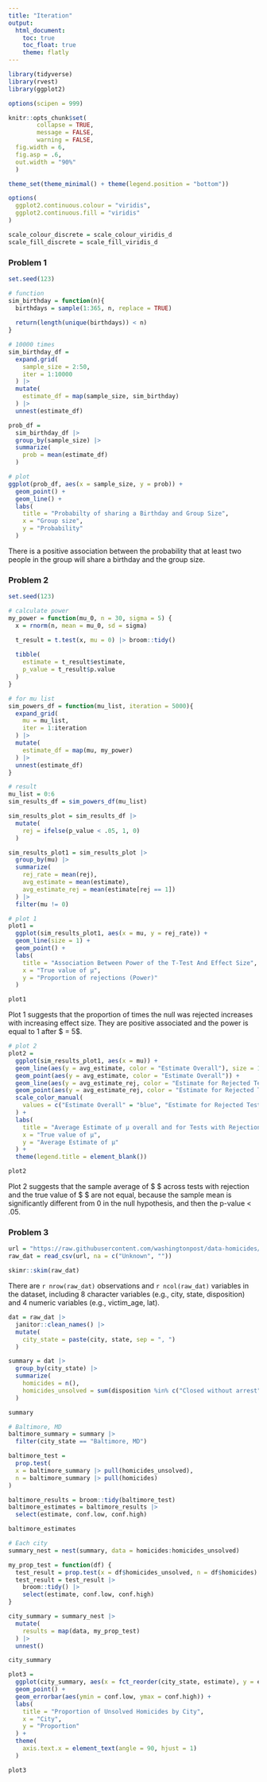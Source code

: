 ```yaml
---
title: "Iteration"
output: 
  html_document:
    toc: true
    toc_float: true
    theme: flatly
---
```


```r
library(tidyverse)
library(rvest)
library(ggplot2)

options(scipen = 999)

knitr::opts_chunk$set(
        collapse = TRUE, 
        message = FALSE, 
        warning = FALSE,
  fig.width = 6,
  fig.asp = .6,
  out.width = "90%"
  )

theme_set(theme_minimal() + theme(legend.position = "bottom"))

options(
  ggplot2.continuous.colour = "viridis",
  ggplot2.continuous.fill = "viridis"
)

scale_colour_discrete = scale_colour_viridis_d
scale_fill_discrete = scale_fill_viridis_d
```

### Problem 1

```r
set.seed(123)

# function
sim_birthday = function(n){
  birthdays = sample(1:365, n, replace = TRUE)
  
  return(length(unique(birthdays)) < n)
}

# 10000 times
sim_birthday_df = 
  expand.grid(
    sample_size = 2:50,
    iter = 1:10000
  ) |> 
  mutate(
    estimate_df = map(sample_size, sim_birthday)
  ) |> 
  unnest(estimate_df)

prob_df = 
  sim_birthday_df |> 
  group_by(sample_size) |> 
  summarize(
    prob = mean(estimate_df)
  )

# plot
ggplot(prob_df, aes(x = sample_size, y = prob)) +
  geom_point() +
  geom_line() +
  labs(
    title = "Probabilty of sharing a Birthday and Group Size",
    x = "Group size",
    y = "Probability"
  )
```

There is a positive association between the probability that at least two people in the group will share a birthday and the group size.

### Problem 2

```r
set.seed(123)

# calculate power
my_power = function(mu_0, n = 30, sigma = 5) {
  x = rnorm(n, mean = mu_0, sd = sigma)

  t_result = t.test(x, mu = 0) |> broom::tidy()
  
  tibble(
    estimate = t_result$estimate,
    p_value = t_result$p.value
  )
}

# for mu list
sim_powers_df = function(mu_list, iteration = 5000){
  expand_grid(
    mu = mu_list,
    iter = 1:iteration
  ) |> 
  mutate(
    estimate_df = map(mu, my_power)
  ) |> 
  unnest(estimate_df)
}

# result
mu_list = 0:6
sim_results_df = sim_powers_df(mu_list)

sim_results_plot = sim_results_df |> 
  mutate(
    rej = ifelse(p_value < .05, 1, 0)
  )
```

```r
sim_results_plot1 = sim_results_plot |> 
  group_by(mu) |> 
  summarize(
    rej_rate = mean(rej),
    avg_estimate = mean(estimate),
    avg_estimate_rej = mean(estimate[rej == 1])
  ) |> 
  filter(mu != 0)

# plot 1
plot1 = 
  ggplot(sim_results_plot1, aes(x = mu, y = rej_rate)) +
  geom_line(size = 1) +
  geom_point() +
  labs(
    title = "Association Between Power of the T-Test And Effect Size",
    x = "True value of μ",
    y = "Proportion of rejections (Power)"
  )

plot1
```

Plot 1 suggests that the proportion of times the null was rejected increases with increasing effect size. They are positive associated and the power is equal to 1 after $ \mu = 5$.

```r
# plot 2
plot2 = 
  ggplot(sim_results_plot1, aes(x = mu)) +
  geom_line(aes(y = avg_estimate, color = "Estimate Overall"), size = 1) +
  geom_point(aes(y = avg_estimate, color = "Estimate Overall")) +
  geom_line(aes(y = avg_estimate_rej, color = "Estimate for Rejected Tests"), size = 1) +
  geom_point(aes(y = avg_estimate_rej, color = "Estimate for Rejected Tests")) +
  scale_color_manual(
    values = c("Estimate Overall" = "blue", "Estimate for Rejected Tests" = "red")
  ) +
  labs(
    title = "Average Estimate of μ overall and for Tests with Rejection Only",
    x = "True value of μ",
    y = "Average Estimate of μ"
  ) +
  theme(legend.title = element_blank())

plot2
```

Plot 2 suggests that the sample average of $ \hat{\mu} $ across tests with rejection and the true value of $ \mu $ are not equal, because the sample mean is significantly different from 0 in the null hypothesis, and then the p-value < .05.

### Problem 3

```r
url = "https://raw.githubusercontent.com/washingtonpost/data-homicides/refs/heads/master/homicide-data.csv"
raw_dat = read_csv(url, na = c("Unknown", ""))

skimr::skim(raw_dat)
```

There are `r nrow(raw_dat)` observations and `r ncol(raw_dat)` variables in the dataset, including 8 character variables (e.g., city, state, disposition) and 4 numeric variables (e.g., victim_age, lat). 

```r
dat = raw_dat |> 
  janitor::clean_names() |> 
  mutate(
    city_state = paste(city, state, sep = ", ")
  )

summary = dat |> 
  group_by(city_state) |> 
  summarize(
    homicides = n(),
    homicides_unsolved = sum(disposition %in% c("Closed without arrest", "Open/No arrest"), na.rm = TRUE)
  )

summary
```

```r
# Baltimore, MD
baltimore_summary = summary |> 
  filter(city_state == "Baltimore, MD")

baltimore_test =
  prop.test(
  x = baltimore_summary |> pull(homicides_unsolved),
  n = baltimore_summary |> pull(homicides)
)

baltimore_results = broom::tidy(baltimore_test)
baltimore_estimates = baltimore_results |> 
  select(estimate, conf.low, conf.high)

baltimore_estimates
```

```r
# Each city
summary_nest = nest(summary, data = homicides:homicides_unsolved)

my_prop_test = function(df) {
  test_result = prop.test(x = df$homicides_unsolved, n = df$homicides)
  test_result = test_result |> 
    broom::tidy() |> 
    select(estimate, conf.low, conf.high)
} 

city_summary = summary_nest |> 
  mutate(
    results = map(data, my_prop_test)
  ) |> 
  unnest()

city_summary
```

```r
plot3 = 
  ggplot(city_summary, aes(x = fct_reorder(city_state, estimate), y = estimate)) +
  geom_point() +
  geom_errorbar(aes(ymin = conf.low, ymax = conf.high)) +
  labs(
    title = "Proportion of Unsolved Homicides by City",
    x = "City",
    y = "Proportion"
  ) +
  theme(
    axis.text.x = element_text(angle = 90, hjust = 1)
  )

plot3
```


